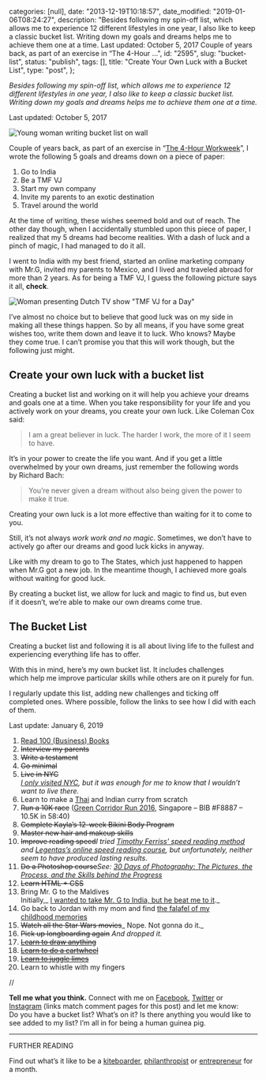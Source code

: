 
  categories: [null],
  date: "2013-12-19T10:18:57",
  date_modified: "2019-01-06T08:24:27",
  description:
    "Besides following my spin-off list, which allows me to experience 12 different lifestyles in one year, I also like to keep a classic bucket list. Writing down my goals and dreams helps me to achieve them one at a time. Last updated: October 5, 2017 Couple of years back, as part of an exercise in “The 4-Hour …",
  id: "2595",
  slug: "bucket-list",
  status: "publish",
  tags: [],
  title: "Create Your Own Luck with a Bucket List",
  type: "post",
};


_Besides following my spin-off list, which allows me to experience 12 different lifestyles in one year, I also like to keep a classic bucket list. Writing down my goals and dreams helps me to achieve them one at a time._

Last updated: October 5, 2017

![Young woman writing bucket list on wall](/pages/tsop/posts/bucket-list/bucket-list_1.png)

Couple of years back, as part of an exercise in “[The 4-Hour Workweek](https://www.amazon.com/gp/product/B002WE46UW/ref=as_li_qf_sp_asin_il_tl?ie=UTF8&tag=bucket-list-20&camp=1789&creative=9325&linkCode=as2&creativeASIN=B002WE46UW&linkId=5dd7c5516c80ac958fcf0089c01b69d6)”, I wrote the following 5 goals and dreams down on a piece of paper:

1.  Go to India
2.  Be a TMF VJ
3.  Start my own company
4.  Invite my parents to an exotic destination
5.  Travel around the world

At the time of writing, these wishes seemed bold and out of reach. The other day though, when I accidentally stumbled upon this piece of paper, I realized that my 5 dreams had become realities. With a dash of luck and a pinch of magic, I had managed to do it all.

I went to India with my best friend, started an online marketing company with Mr.G, invited my parents to Mexico, and I lived and traveled abroad for more than 2 years. As for being a TMF VJ, I guess the following picture says it all, **check**.

![Woman presenting Dutch TV show "TMF VJ for a Day"](/pages/tsop/posts/bucket-list/Mirha-Masala_TMFVJ_74.jpg)

I’ve almost no choice but to believe that good luck was on my side in making all these things happen. So by all means, if you have some great wishes too, write them down and leave it to luck. Who knows? Maybe they come true. I can’t promise you that this will work though, but the following just might.

## Create your own luck with a bucket list

Creating a bucket list and working on it will help you achieve your dreams and goals one at a time. When you take responsibility for your life and you actively work on your dreams, you create your own luck. Like Coleman Cox said:

> I am a great believer in luck. The harder I work, the more of it I seem to have.

It’s in your power to create the life you want. And if you get a little overwhelmed by your own dreams, just remember the following words by Richard Bach:

> You’re never given a dream without also being given the power to make it true.

Creating your own luck is a lot more effective than waiting for it to come to you.

Still, it’s not always *work work and no magic*. Sometimes, we don’t have to actively go after our dreams and good luck kicks in anyway.

Like with my dream to go to The States, which just happened to happen when Mr.G got a new job. In the meantime though, I achieved more goals without waiting for good luck.

By creating a bucket list, we allow for luck and magic to find us, but even if it doesn’t, we’re able to make our own dreams come true.\
[]()

## The Bucket List

Creating a bucket list and following it is all about living life to the fullest and experiencing everything life has to offer.

With this in mind, here’s my own bucket list. It includes challenges which help me improve particular skills while others are on it purely for fun.

I regularly update this list, adding new challenges and ticking off completed ones. Where possible, follow the links to see how I did with each of them.

Last update: January 6, 2019

1.  [Read 100 (Business) Books](http://www.mirhamasala.com/read-100-books/)
2.  ~~Interview my parents~~
3.  ~~Write a testament~~
4.  ~~Go minimal~~
5.  ~~Live in NYC~~\
    _[I only visited NYC](https://www.instagram.com/explore/tags/mirhaxnyc/), but it was enough for me to know that I wouldn’t want to live there._
6.  Learn to make a [Thai](http://on.fb.me/1L0xCmV) and Indian curry from scratch
7.  ~~Run a 10K race~~ ([Green Corridor Run 2016](http://www.greencorridorrun.com.sg/race-info/results-2016/), Singapore – BIB #F8887 – 10.5K in 58:40)
8.  ~~Complete Kayla’s 12-week Bikini Body Program~~
9.  ~~Master new hair and makeup skills~~
10. ~~Improve reading speed~~_I tried [Timothy Ferriss’ speed reading method](http://tim.blog/2009/07/30/speed-reading-and-accelerated-learning/) and [Legentas’s online speed reading course](https://www.legentas.com/eng/), but unfortunately, neither seem to have produced lasting results._
11. ~~Do a Photoshop course~~_See: [30 Days of Photography: The Pictures, the Process, and the Skills behind the Progress](http://www.thespinoffproject.com/30-days-photography/)_
12. ~~Learn HTML + CSS~~
13. Bring Mr. G to the Maldives\
    Initially,_ [I wanted to take Mr. G to India, but he beat me to it](https://www.instagram.com/p/BQSO7a1DTTx3i3TvKakXqUmbUGjltc1Ghk9jNM0/)._
14. Go back to Jordan with my mom and find [the falafel of my childhood memories](https://www.instagram.com/p/4mmBv1EyBh/)
15. ~~Watch all the Star Wars movies~~_ Nope. Not gonna do it._
16. ~~Pick up longboarding again~~ *And dropped it.*
17. ~~[Learn to draw anything](http://www.mirhamasala.com/kill-your-monsters/)~~
18. [~~Learn to do a cartwheel~~](http://www.mirhamasala.com/drop-box/#cartwheels)
19. [~~Learn to juggle limes~~](http://www.mirhamasala.com/drop-box/#juggling)
20. Learn to whistle with my fingers

//

**Tell me what you think.** Connect with me on [Facebook](https://www.facebook.com/thespinoffproject/photos/a.893440447354508.1073741835.443190319046192/933748606657025/), [Twitter](https://twitter.com/mirhamasala/status/594308088393502720) or [Instagram](https://instagram.com/p/1ujfNQEyPW/) (links match comment pages for this post) and let me know: Do you have a bucket list? What’s on it? Is there anything you would like to see added to my list? I’m all in for being a human guinea pig.

---

FURTHER READING

Find out what’s it like to be a [kiteboarder](/tsop/posts/kiteboarder-month/), [philanthropist](/tsop/posts/philanthropist-month/ "Philanthropist for a Month") or [entrepreneur](/tsop/posts/entrepreneur-month/) for a month.
